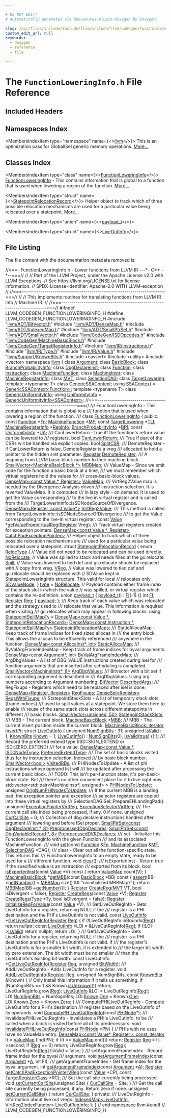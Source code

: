 ```yaml
---

# DO NOT EDIT!
# Automatically generated via docusaurus-plugin-doxygen by Doxygen.

slug: /api/files/include/include/llvm/include/llvm/codegen/functionloweringinfo-h
custom_edit_url: null
keywords:
  - doxygen
  - reference
  - file

---
```





# The `FunctionLoweringInfo.h` File Reference

<DoxygenPage pluginConfig={pluginConfig}>



## Included Headers

<IncludesList>
<IncludesListItem
  filePath="llvm/ADT/BitVector.h"
  permalink="/docs/api/files/include/include/llvm/include/llvm/adt/bitvector-h"
  isLocal="true" />
<IncludesListItem
  filePath="llvm/ADT/DenseMap.h"
  permalink="/docs/api/files/include/include/llvm/include/llvm/adt/densemap-h"
  isLocal="true" />
<IncludesListItem
  filePath="llvm/ADT/IndexedMap.h"
  permalink="/docs/api/files/include/include/llvm/include/llvm/adt/indexedmap-h"
  isLocal="true" />
<IncludesListItem
  filePath="llvm/ADT/SmallPtrSet.h"
  permalink="/docs/api/files/include/include/llvm/include/llvm/adt/smallptrset-h"
  isLocal="true" />
<IncludesListItem
  filePath="llvm/ADT/SmallVector.h"
  permalink="/docs/api/files/include/include/llvm/include/llvm/adt/smallvector-h"
  isLocal="true" />
<IncludesListItem
  filePath="llvm/CodeGen/ISDOpcodes.h"
  permalink="/docs/api/files/include/include/llvm/include/llvm/codegen/isdopcodes-h"
  isLocal="true" />
<IncludesListItem
  filePath="llvm/CodeGen/MachineBasicBlock.h"
  permalink="/docs/api/files/include/include/llvm/include/llvm/codegen/machinebasicblock-h"
  isLocal="true" />
<IncludesListItem
  filePath="llvm/CodeGen/TargetRegisterInfo.h"
  permalink="/docs/api/files/include/include/llvm/include/llvm/codegen/targetregisterinfo-h"
  isLocal="true" />
<IncludesListItem
  filePath="llvm/IR/Instructions.h"
  permalink="/docs/api/files/include/include/llvm/include/llvm/ir/instructions-h"
  isLocal="true" />
<IncludesListItem
  filePath="llvm/IR/Type.h"
  permalink="/docs/api/files/include/include/llvm/include/llvm/ir/type-h"
  isLocal="true" />
<IncludesListItem
  filePath="llvm/IR/Value.h"
  permalink="/docs/api/files/include/include/llvm/include/llvm/ir/value-h"
  isLocal="true" />
<IncludesListItem
  filePath="llvm/Support/KnownBits.h"
  permalink="/docs/api/files/include/include/llvm/include/llvm/support/knownbits-h"
  isLocal="true" />
<IncludesListItem
  filePath="cassert"
  permalink=""
  isLocal="false" />
<IncludesListItem
  filePath="utility"
  permalink=""
  isLocal="false" />
<IncludesListItem
  filePath="vector"
  permalink=""
  isLocal="false" />
</IncludesList>

## Namespaces Index

<MembersIndex>

<MembersIndexItem
  type="namespace"
  name={<><a href="/docs/api/namespaces/llvm">llvm</a></>}>
This is an optimization pass for GlobalISel generic memory operations. <a href="/docs/api/namespaces/llvm/#details">More...</a>
</MembersIndexItem>

</MembersIndex>

## Classes Index

<MembersIndex>

<MembersIndexItem
  type="class"
  name={<><a href="/docs/api/classes/llvm/functionloweringinfo">FunctionLoweringInfo</a></>}>
<a href="/docs/api/classes/llvm/functionloweringinfo">FunctionLoweringInfo</a> - This contains information that is global to a function that is used when lowering a region of the function. <a href="/docs/api/classes/llvm/functionloweringinfo/#details">More...</a>
</MembersIndexItem>

<MembersIndexItem
  type="struct"
  name={<><a href="/docs/api/structs/llvm/functionloweringinfo/statepointrelocationrecord">StatepointRelocationRecord</a></>}>
Helper object to track which of three possible relocation mechanisms are used for a particular value being relocated over a statepoint. <a href="/docs/api/structs/llvm/functionloweringinfo/statepointrelocationrecord/#details">More...</a>
</MembersIndexItem>

<MembersIndexItem
  type="union"
  name={<><a href="/docs/api/unions/llvm/functionloweringinfo/statepointrelocationrecord/payload-t">payload_t</a></>}>
</MembersIndexItem>

<MembersIndexItem
  type="struct"
  name={<><a href="/docs/api/structs/llvm/functionloweringinfo/liveoutinfo">LiveOutInfo</a></>}>
</MembersIndexItem>

</MembersIndex>


## File Listing

The file content with the documentation metadata removed is:

<ProgramListing>

<Link id="l00001" /><CodeLine lineNumber="1"><Highlight kind="comment">//===- FunctionLoweringInfo.h - Lower functions from LLVM IR ---&#42;- C++ -&#42;--===//</Highlight><Highlight kind="normal"></Highlight></CodeLine>
<Link id="l00002" /><CodeLine lineNumber="2"><Highlight kind="normal"></Highlight><Highlight kind="comment">//</Highlight><Highlight kind="normal"></Highlight></CodeLine>
<Link id="l00003" /><CodeLine lineNumber="3"><Highlight kind="normal"></Highlight><Highlight kind="comment">// Part of the LLVM Project, under the Apache License v2.0 with LLVM Exceptions.</Highlight><Highlight kind="normal"></Highlight></CodeLine>
<Link id="l00004" /><CodeLine lineNumber="4"><Highlight kind="normal"></Highlight><Highlight kind="comment">// See https://llvm.org/LICENSE.txt for license information.</Highlight><Highlight kind="normal"></Highlight></CodeLine>
<Link id="l00005" /><CodeLine lineNumber="5"><Highlight kind="normal"></Highlight><Highlight kind="comment">// SPDX-License-Identifier: Apache-2.0 WITH LLVM-exception</Highlight><Highlight kind="normal"></Highlight></CodeLine>
<Link id="l00006" /><CodeLine lineNumber="6"><Highlight kind="normal"></Highlight><Highlight kind="comment">//</Highlight><Highlight kind="normal"></Highlight></CodeLine>
<Link id="l00007" /><CodeLine lineNumber="7"><Highlight kind="normal"></Highlight><Highlight kind="comment">//===----------------------------------------------------------------------===//</Highlight><Highlight kind="normal"></Highlight></CodeLine>
<Link id="l00008" /><CodeLine lineNumber="8"><Highlight kind="normal"></Highlight><Highlight kind="comment">//</Highlight><Highlight kind="normal"></Highlight></CodeLine>
<Link id="l00009" /><CodeLine lineNumber="9"><Highlight kind="normal"></Highlight><Highlight kind="comment">// This implements routines for translating functions from LLVM IR into</Highlight><Highlight kind="normal"></Highlight></CodeLine>
<Link id="l00010" /><CodeLine lineNumber="10"><Highlight kind="normal"></Highlight><Highlight kind="comment">// Machine IR.</Highlight><Highlight kind="normal"></Highlight></CodeLine>
<Link id="l00011" /><CodeLine lineNumber="11"><Highlight kind="normal"></Highlight><Highlight kind="comment">//</Highlight><Highlight kind="normal"></Highlight></CodeLine>
<Link id="l00012" /><CodeLine lineNumber="12"><Highlight kind="normal"></Highlight><Highlight kind="comment">//===----------------------------------------------------------------------===//</Highlight><Highlight kind="normal"></Highlight></CodeLine>
<Link id="l00013" /><CodeLine lineNumber="13"><Highlight kind="normal"></Highlight></CodeLine>
<Link id="l00014" /><CodeLine lineNumber="14"><Highlight kind="normal"></Highlight><Highlight kind="preprocessor">#ifndef LLVM&#95;CODEGEN&#95;FUNCTIONLOWERINGINFO&#95;H</Highlight><Highlight kind="normal"></Highlight></CodeLine>
<Link id="l00015" /><CodeLine lineNumber="15"><Highlight kind="normal"></Highlight><Highlight kind="preprocessor">#define LLVM&#95;CODEGEN&#95;FUNCTIONLOWERINGINFO&#95;H</Highlight><Highlight kind="normal"></Highlight></CodeLine>
<Link id="l00016" /><CodeLine lineNumber="16"><Highlight kind="normal"></Highlight></CodeLine>
<Link id="l00017" /><CodeLine lineNumber="17"><Highlight kind="normal"></Highlight><Highlight kind="preprocessor">#include &quot;<a href="/docs/api/files/include/include/llvm/include/llvm/adt/bitvector-h">llvm/ADT/BitVector.h</a>&quot;</Highlight><Highlight kind="normal"></Highlight></CodeLine>
<Link id="l00018" /><CodeLine lineNumber="18"><Highlight kind="normal"></Highlight><Highlight kind="preprocessor">#include &quot;<a href="/docs/api/files/include/include/llvm/include/llvm/adt/densemap-h">llvm/ADT/DenseMap.h</a>&quot;</Highlight><Highlight kind="normal"></Highlight></CodeLine>
<Link id="l00019" /><CodeLine lineNumber="19"><Highlight kind="normal"></Highlight><Highlight kind="preprocessor">#include &quot;<a href="/docs/api/files/include/include/llvm/include/llvm/adt/indexedmap-h">llvm/ADT/IndexedMap.h</a>&quot;</Highlight><Highlight kind="normal"></Highlight></CodeLine>
<Link id="l00020" /><CodeLine lineNumber="20"><Highlight kind="normal"></Highlight><Highlight kind="preprocessor">#include &quot;<a href="/docs/api/files/include/include/llvm/include/llvm/adt/smallptrset-h">llvm/ADT/SmallPtrSet.h</a>&quot;</Highlight><Highlight kind="normal"></Highlight></CodeLine>
<Link id="l00021" /><CodeLine lineNumber="21"><Highlight kind="normal"></Highlight><Highlight kind="preprocessor">#include &quot;<a href="/docs/api/files/include/include/llvm/include/llvm/adt/smallvector-h">llvm/ADT/SmallVector.h</a>&quot;</Highlight><Highlight kind="normal"></Highlight></CodeLine>
<Link id="l00022" /><CodeLine lineNumber="22"><Highlight kind="normal"></Highlight><Highlight kind="preprocessor">#include &quot;<a href="/docs/api/files/include/include/llvm/include/llvm/codegen/isdopcodes-h">llvm/CodeGen/ISDOpcodes.h</a>&quot;</Highlight><Highlight kind="normal"></Highlight></CodeLine>
<Link id="l00023" /><CodeLine lineNumber="23"><Highlight kind="normal"></Highlight><Highlight kind="preprocessor">#include &quot;<a href="/docs/api/files/include/include/llvm/include/llvm/codegen/machinebasicblock-h">llvm/CodeGen/MachineBasicBlock.h</a>&quot;</Highlight><Highlight kind="normal"></Highlight></CodeLine>
<Link id="l00024" /><CodeLine lineNumber="24"><Highlight kind="normal"></Highlight><Highlight kind="preprocessor">#include &quot;<a href="/docs/api/files/include/include/llvm/include/llvm/codegen/targetregisterinfo-h">llvm/CodeGen/TargetRegisterInfo.h</a>&quot;</Highlight><Highlight kind="normal"></Highlight></CodeLine>
<Link id="l00025" /><CodeLine lineNumber="25"><Highlight kind="normal"></Highlight><Highlight kind="preprocessor">#include &quot;<a href="/docs/api/files/include/include/llvm/include/llvm/ir/instructions-h">llvm/IR/Instructions.h</a>&quot;</Highlight><Highlight kind="normal"></Highlight></CodeLine>
<Link id="l00026" /><CodeLine lineNumber="26"><Highlight kind="normal"></Highlight><Highlight kind="preprocessor">#include &quot;<a href="/docs/api/files/include/include/llvm/include/llvm/ir/type-h">llvm/IR/Type.h</a>&quot;</Highlight><Highlight kind="normal"></Highlight></CodeLine>
<Link id="l00027" /><CodeLine lineNumber="27"><Highlight kind="normal"></Highlight><Highlight kind="preprocessor">#include &quot;<a href="/docs/api/files/include/include/llvm/include/llvm/ir/value-h">llvm/IR/Value.h</a>&quot;</Highlight><Highlight kind="normal"></Highlight></CodeLine>
<Link id="l00028" /><CodeLine lineNumber="28"><Highlight kind="normal"></Highlight><Highlight kind="preprocessor">#include &quot;<a href="/docs/api/files/include/include/llvm/include/llvm/support/knownbits-h">llvm/Support/KnownBits.h</a>&quot;</Highlight><Highlight kind="normal"></Highlight></CodeLine>
<Link id="l00029" /><CodeLine lineNumber="29"><Highlight kind="normal"></Highlight><Highlight kind="preprocessor">#include &lt;cassert&gt;</Highlight><Highlight kind="normal"></Highlight></CodeLine>
<Link id="l00030" /><CodeLine lineNumber="30"><Highlight kind="normal"></Highlight><Highlight kind="preprocessor">#include &lt;utility&gt;</Highlight><Highlight kind="normal"></Highlight></CodeLine>
<Link id="l00031" /><CodeLine lineNumber="31"><Highlight kind="normal"></Highlight><Highlight kind="preprocessor">#include &lt;vector&gt;</Highlight><Highlight kind="normal"></Highlight></CodeLine>
<Link id="l00032" /><CodeLine lineNumber="32"><Highlight kind="normal"></Highlight></CodeLine>
<Link id="l00033" /><CodeLine lineNumber="33"><Highlight kind="normal"></Highlight><Highlight kind="keyword">namespace </Highlight><Highlight kind="normal"><a href="/docs/api/namespaces/llvm">llvm</a> &#123;</Highlight></CodeLine>
<Link id="l00034" /><CodeLine lineNumber="34"><Highlight kind="normal"></Highlight></CodeLine>
<Link id="l00035" /><CodeLine lineNumber="35"><Highlight kind="normal"></Highlight><Highlight kind="keyword">class </Highlight><Highlight kind="normal"><a href="/docs/api/classes/llvm/argument">Argument</a>;</Highlight></CodeLine>
<Link id="l00036" /><CodeLine lineNumber="36"><Highlight kind="normal"></Highlight><Highlight kind="keyword">class </Highlight><Highlight kind="normal"><a href="/docs/api/classes/llvm/basicblock">BasicBlock</a>;</Highlight></CodeLine>
<Link id="l00037" /><CodeLine lineNumber="37"><Highlight kind="normal"></Highlight><Highlight kind="keyword">class </Highlight><Highlight kind="normal"><a href="/docs/api/classes/llvm/branchprobabilityinfo">BranchProbabilityInfo</a>;</Highlight></CodeLine>
<Link id="l00038" /><CodeLine lineNumber="38"><Highlight kind="normal"></Highlight><Highlight kind="keyword">class </Highlight><Highlight kind="normal"><a href="/docs/api/classes/llvm/dbgdeclareinst">DbgDeclareInst</a>;</Highlight></CodeLine>
<Link id="l00039" /><CodeLine lineNumber="39"><Highlight kind="normal"></Highlight><Highlight kind="keyword">class </Highlight><Highlight kind="normal"><a href="/docs/api/classes/llvm/function">Function</a>;</Highlight></CodeLine>
<Link id="l00040" /><CodeLine lineNumber="40"><Highlight kind="normal"></Highlight><Highlight kind="keyword">class </Highlight><Highlight kind="normal"><a href="/docs/api/classes/llvm/instruction">Instruction</a>;</Highlight></CodeLine>
<Link id="l00041" /><CodeLine lineNumber="41"><Highlight kind="normal"></Highlight><Highlight kind="keyword">class </Highlight><Highlight kind="normal"><a href="/docs/api/classes/llvm/machinefunction">MachineFunction</a>;</Highlight></CodeLine>
<Link id="l00042" /><CodeLine lineNumber="42"><Highlight kind="normal"></Highlight><Highlight kind="keyword">class </Highlight><Highlight kind="normal"><a href="/docs/api/classes/llvm/machineinstr">MachineInstr</a>;</Highlight></CodeLine>
<Link id="l00043" /><CodeLine lineNumber="43"><Highlight kind="normal"></Highlight><Highlight kind="keyword">class </Highlight><Highlight kind="normal"><a href="/docs/api/classes/llvm/machineregisterinfo">MachineRegisterInfo</a>;</Highlight></CodeLine>
<Link id="l00044" /><CodeLine lineNumber="44"><Highlight kind="normal"></Highlight><Highlight kind="keyword">class </Highlight><Highlight kind="normal"><a href="/docs/api/classes/llvm/mvt">MVT</a>;</Highlight></CodeLine>
<Link id="l00045" /><CodeLine lineNumber="45"><Highlight kind="normal"></Highlight><Highlight kind="keyword">class </Highlight><Highlight kind="normal"><a href="/docs/api/classes/llvm/selectiondag">SelectionDAG</a>;</Highlight></CodeLine>
<Link id="l00046" /><CodeLine lineNumber="46"><Highlight kind="normal"></Highlight><Highlight kind="keyword">class </Highlight><Highlight kind="normal"><a href="/docs/api/classes/llvm/targetlowering">TargetLowering</a>;</Highlight></CodeLine>
<Link id="l00047" /><CodeLine lineNumber="47"><Highlight kind="normal"></Highlight></CodeLine>
<Link id="l00048" /><CodeLine lineNumber="48"><Highlight kind="normal"></Highlight><Highlight kind="keyword">template</Highlight><Highlight kind="normal"> &lt;</Highlight><Highlight kind="keyword">typename</Highlight><Highlight kind="normal"> T&gt; </Highlight><Highlight kind="keyword">class </Highlight><Highlight kind="normal"><a href="/docs/api/classes/llvm/genericssacontext">GenericSSAContext</a>;</Highlight></CodeLine>
<Link id="l00049" /><CodeLine lineNumber="49" lineLink="/docs/api/namespaces/llvm/#a18ba42e2b2b1ad11b1ffa7c21fb0756d"><Highlight kind="normal"></Highlight><Highlight kind="keyword">using </Highlight><Highlight kind="normal"><a href="/docs/api/namespaces/llvm/#a18ba42e2b2b1ad11b1ffa7c21fb0756d">SSAContext</a> = <a href="/docs/api/classes/llvm/genericssacontext">GenericSSAContext&lt;Function&gt;</a>;</Highlight></CodeLine>
<Link id="l00050" /><CodeLine lineNumber="50"><Highlight kind="normal"></Highlight><Highlight kind="keyword">template</Highlight><Highlight kind="normal"> &lt;</Highlight><Highlight kind="keyword">typename</Highlight><Highlight kind="normal"> T&gt; </Highlight><Highlight kind="keyword">class </Highlight><Highlight kind="normal"><a href="/docs/api/classes/llvm/genericuniformityinfo">GenericUniformityInfo</a>;</Highlight></CodeLine>
<Link id="l00051" /><CodeLine lineNumber="51"><Highlight kind="normal"></Highlight><Highlight kind="keyword">using </Highlight><Highlight kind="normal"><a href="/docs/api/namespaces/llvm/#a00a2f5a62b5d5d5b6b0e143c4d30041f">UniformityInfo</a> = <a href="/docs/api/classes/llvm/genericuniformityinfo">GenericUniformityInfo&lt;SSAContext&gt;</a>;</Highlight></CodeLine>
<Link id="l00052" /><CodeLine lineNumber="52"><Highlight kind="normal"></Highlight></CodeLine>
<Link id="l00053" /><CodeLine lineNumber="53"><Highlight kind="normal"></Highlight><Highlight kind="comment">//===--------------------------------------------------------------------===//</Highlight><Highlight kind="comment"></Highlight></CodeLine>
<Link id="l00054" /><CodeLine lineNumber="54"><Highlight kind="comment">/// FunctionLoweringInfo - This contains information that is global to a</Highlight></CodeLine>
<Link id="l00055" /><CodeLine lineNumber="55"><Highlight kind="comment">/// function that is used when lowering a region of the function.</Highlight></CodeLine>
<Link id="l00056" /><CodeLine lineNumber="56"><Highlight kind="comment">///</Highlight><Highlight kind="normal"></Highlight></CodeLine>
<Link id="l00057" /><CodeLine lineNumber="57" lineLink="/docs/api/classes/llvm/functionloweringinfo"><Highlight kind="normal"></Highlight><Highlight kind="keyword">class </Highlight><Highlight kind="normal"><a href="/docs/api/classes/llvm/functionloweringinfo">FunctionLoweringInfo</a> &#123;</Highlight></CodeLine>
<Link id="l00058" /><CodeLine lineNumber="58"><Highlight kind="normal"></Highlight><Highlight kind="keyword">public</Highlight><Highlight kind="normal">:</Highlight></CodeLine>
<Link id="l00059" /><CodeLine lineNumber="59" lineLink="/docs/api/classes/llvm/functionloweringinfo/#aa6af88ef964b6f03824a35fa0081efa9"><Highlight kind="normal">  </Highlight><Highlight kind="keyword">const</Highlight><Highlight kind="normal"> <a href="/docs/api/classes/llvm/function">Function</a> &#42;<a href="/docs/api/classes/llvm/functionloweringinfo/#aa6af88ef964b6f03824a35fa0081efa9">Fn</a>;</Highlight></CodeLine>
<Link id="l00060" /><CodeLine lineNumber="60" lineLink="/docs/api/classes/llvm/functionloweringinfo/#ac9287d39f216ac61b351d95a4f7e3df3"><Highlight kind="normal">  <a href="/docs/api/classes/llvm/machinefunction">MachineFunction</a> &#42;<a href="/docs/api/classes/llvm/functionloweringinfo/#ac9287d39f216ac61b351d95a4f7e3df3">MF</a>;</Highlight></CodeLine>
<Link id="l00061" /><CodeLine lineNumber="61" lineLink="/docs/api/classes/llvm/functionloweringinfo/#ad6fd4272e74d05a2450311a32099b5f5"><Highlight kind="normal">  </Highlight><Highlight kind="keyword">const</Highlight><Highlight kind="normal"> <a href="/docs/api/classes/llvm/targetlowering">TargetLowering</a> &#42;<a href="/docs/api/classes/llvm/functionloweringinfo/#ad6fd4272e74d05a2450311a32099b5f5">TLI</a>;</Highlight></CodeLine>
<Link id="l00062" /><CodeLine lineNumber="62" lineLink="/docs/api/classes/llvm/functionloweringinfo/#adda780c93aae358f7ee00c01081ee840"><Highlight kind="normal">  <a href="/docs/api/classes/llvm/machineregisterinfo">MachineRegisterInfo</a> &#42;<a href="/docs/api/classes/llvm/functionloweringinfo/#adda780c93aae358f7ee00c01081ee840">RegInfo</a>;</Highlight></CodeLine>
<Link id="l00063" /><CodeLine lineNumber="63" lineLink="/docs/api/classes/llvm/functionloweringinfo/#a021952a3b657f6321d050112563886c4"><Highlight kind="normal">  <a href="/docs/api/classes/llvm/branchprobabilityinfo">BranchProbabilityInfo</a> &#42;<a href="/docs/api/classes/llvm/functionloweringinfo/#a021952a3b657f6321d050112563886c4">BPI</a>;</Highlight></CodeLine>
<Link id="l00064" /><CodeLine lineNumber="64" lineLink="/docs/api/classes/llvm/functionloweringinfo/#a44d7756207368edfc6415f7f180836bd"><Highlight kind="normal">  </Highlight><Highlight kind="keyword">const</Highlight><Highlight kind="normal"> <a href="/docs/api/namespaces/llvm/#a00a2f5a62b5d5d5b6b0e143c4d30041f">UniformityInfo</a> &#42;<a href="/docs/api/classes/llvm/functionloweringinfo/#a44d7756207368edfc6415f7f180836bd">UA</a>;</Highlight><Highlight kind="comment"></Highlight></CodeLine>
<Link id="l00065" /><CodeLine lineNumber="65"><Highlight kind="comment">  /// CanLowerReturn - true iff the function&#39;s return value can be lowered to</Highlight></CodeLine>
<Link id="l00066" /><CodeLine lineNumber="66"><Highlight kind="comment">  /// registers.</Highlight><Highlight kind="normal"></Highlight></CodeLine>
<Link id="l00067" /><CodeLine lineNumber="67" lineLink="/docs/api/classes/llvm/functionloweringinfo/#ade69181df61b7b2bc7287062cf0847ce"><Highlight kind="normal">  </Highlight><Highlight kind="keywordtype">bool</Highlight><Highlight kind="normal"> <a href="/docs/api/classes/llvm/functionloweringinfo/#ade69181df61b7b2bc7287062cf0847ce">CanLowerReturn</a>;</Highlight></CodeLine>
<Link id="l00068" /><CodeLine lineNumber="68"><Highlight kind="normal"></Highlight><Highlight kind="comment"></Highlight></CodeLine>
<Link id="l00069" /><CodeLine lineNumber="69"><Highlight kind="comment">  /// True if part of the CSRs will be handled via explicit copies.</Highlight><Highlight kind="normal"></Highlight></CodeLine>
<Link id="l00070" /><CodeLine lineNumber="70" lineLink="/docs/api/classes/llvm/functionloweringinfo/#a758d6756fc413f99be3028b9068c8e06"><Highlight kind="normal">  </Highlight><Highlight kind="keywordtype">bool</Highlight><Highlight kind="normal"> <a href="/docs/api/classes/llvm/functionloweringinfo/#a758d6756fc413f99be3028b9068c8e06">SplitCSR</a>;</Highlight></CodeLine>
<Link id="l00071" /><CodeLine lineNumber="71"><Highlight kind="normal"></Highlight><Highlight kind="comment"></Highlight></CodeLine>
<Link id="l00072" /><CodeLine lineNumber="72"><Highlight kind="comment">  /// DemoteRegister - if CanLowerReturn is false, DemoteRegister is a vreg</Highlight></CodeLine>
<Link id="l00073" /><CodeLine lineNumber="73"><Highlight kind="comment">  /// allocated to hold a pointer to the hidden sret parameter.</Highlight><Highlight kind="normal"></Highlight></CodeLine>
<Link id="l00074" /><CodeLine lineNumber="74" lineLink="/docs/api/classes/llvm/functionloweringinfo/#a1f392642c7a9d07fc516fcfa697d05c7"><Highlight kind="normal">  <a href="/docs/api/classes/llvm/register">Register</a> <a href="/docs/api/classes/llvm/functionloweringinfo/#a1f392642c7a9d07fc516fcfa697d05c7">DemoteRegister</a>;</Highlight></CodeLine>
<Link id="l00075" /><CodeLine lineNumber="75"><Highlight kind="normal"></Highlight><Highlight kind="comment"></Highlight></CodeLine>
<Link id="l00076" /><CodeLine lineNumber="76"><Highlight kind="comment">  /// A mapping from LLVM basic block number to their machine block.</Highlight><Highlight kind="normal"></Highlight></CodeLine>
<Link id="l00077" /><CodeLine lineNumber="77" lineLink="/docs/api/classes/llvm/functionloweringinfo/#acb2d89ef8260d2242a6f565d997c1616"><Highlight kind="normal">  <a href="/docs/api/classes/llvm/smallvector">SmallVector&lt;MachineBasicBlock &#42;&gt;</a> <a href="/docs/api/classes/llvm/functionloweringinfo/#acb2d89ef8260d2242a6f565d997c1616">MBBMap</a>;</Highlight></CodeLine>
<Link id="l00078" /><CodeLine lineNumber="78"><Highlight kind="normal"></Highlight><Highlight kind="comment"></Highlight></CodeLine>
<Link id="l00079" /><CodeLine lineNumber="79"><Highlight kind="comment">  /// ValueMap - Since we emit code for the function a basic block at a time,</Highlight></CodeLine>
<Link id="l00080" /><CodeLine lineNumber="80"><Highlight kind="comment">  /// we must remember which virtual registers hold the values for</Highlight></CodeLine>
<Link id="l00081" /><CodeLine lineNumber="81"><Highlight kind="comment">  /// cross-basic-block values.</Highlight><Highlight kind="normal"></Highlight></CodeLine>
<Link id="l00082" /><CodeLine lineNumber="82" lineLink="/docs/api/classes/llvm/functionloweringinfo/#a7fe2a1d04fbf581308aa60fa34e22069"><Highlight kind="normal">  <a href="/docs/api/classes/llvm/densemap">DenseMap&lt;const Value &#42;, Register&gt;</a> <a href="/docs/api/classes/llvm/functionloweringinfo/#a7fe2a1d04fbf581308aa60fa34e22069">ValueMap</a>;</Highlight></CodeLine>
<Link id="l00083" /><CodeLine lineNumber="83"><Highlight kind="normal"></Highlight><Highlight kind="comment"></Highlight></CodeLine>
<Link id="l00084" /><CodeLine lineNumber="84"><Highlight kind="comment">  /// VirtReg2Value map is needed by the Divergence Analysis driven</Highlight></CodeLine>
<Link id="l00085" /><CodeLine lineNumber="85"><Highlight kind="comment">  /// instruction selection. It is reverted ValueMap. It is computed</Highlight></CodeLine>
<Link id="l00086" /><CodeLine lineNumber="86"><Highlight kind="comment">  /// in lazy style - on demand. It is used to get the Value corresponding</Highlight></CodeLine>
<Link id="l00087" /><CodeLine lineNumber="87"><Highlight kind="comment">  /// to the live in virtual register and is called from the</Highlight></CodeLine>
<Link id="l00088" /><CodeLine lineNumber="88"><Highlight kind="comment">  /// TargetLowerinInfo::isSDNodeSourceOfDivergence.</Highlight><Highlight kind="normal"></Highlight></CodeLine>
<Link id="l00089" /><CodeLine lineNumber="89" lineLink="/docs/api/classes/llvm/functionloweringinfo/#adc73312d3b0c4b5a5b4b1789c72ae94c"><Highlight kind="normal">  <a href="/docs/api/classes/llvm/densemap">DenseMap&lt;Register, const Value&#42;&gt;</a> <a href="/docs/api/classes/llvm/functionloweringinfo/#adc73312d3b0c4b5a5b4b1789c72ae94c">VirtReg2Value</a>;</Highlight></CodeLine>
<Link id="l00090" /><CodeLine lineNumber="90"><Highlight kind="normal"></Highlight><Highlight kind="comment"></Highlight></CodeLine>
<Link id="l00091" /><CodeLine lineNumber="91"><Highlight kind="comment">  /// This method is called from TargetLowerinInfo::isSDNodeSourceOfDivergence</Highlight></CodeLine>
<Link id="l00092" /><CodeLine lineNumber="92"><Highlight kind="comment">  /// to get the Value corresponding to the live-in virtual register.</Highlight><Highlight kind="normal"></Highlight></CodeLine>
<Link id="l00093" /><CodeLine lineNumber="93"><Highlight kind="normal">  </Highlight><Highlight kind="keyword">const</Highlight><Highlight kind="normal"> <a href="/docs/api/classes/llvm/value">Value</a> &#42;<a href="/docs/api/classes/llvm/functionloweringinfo/#ad89b3db56d061cd3cf70ad2a94c66b8a">getValueFromVirtualReg</a>(<a href="/docs/api/classes/llvm/register">Register</a> Vreg);</Highlight></CodeLine>
<Link id="l00094" /><CodeLine lineNumber="94"><Highlight kind="normal"></Highlight><Highlight kind="comment"></Highlight></CodeLine>
<Link id="l00095" /><CodeLine lineNumber="95"><Highlight kind="comment">  /// Track virtual registers created for exception pointers.</Highlight><Highlight kind="normal"></Highlight></CodeLine>
<Link id="l00096" /><CodeLine lineNumber="96" lineLink="/docs/api/classes/llvm/functionloweringinfo/#af772f4041cf809781625c00a0bffe7ed"><Highlight kind="normal">  <a href="/docs/api/classes/llvm/densemap">DenseMap&lt;const Value &#42;, Register&gt;</a> <a href="/docs/api/classes/llvm/functionloweringinfo/#af772f4041cf809781625c00a0bffe7ed">CatchPadExceptionPointers</a>;</Highlight></CodeLine>
<Link id="l00097" /><CodeLine lineNumber="97"><Highlight kind="normal"></Highlight><Highlight kind="comment"></Highlight></CodeLine>
<Link id="l00098" /><CodeLine lineNumber="98"><Highlight kind="comment">  /// Helper object to track which of three possible relocation mechanisms are</Highlight></CodeLine>
<Link id="l00099" /><CodeLine lineNumber="99"><Highlight kind="comment">  /// used for a particular value being relocated over a statepoint.</Highlight><Highlight kind="normal"></Highlight></CodeLine>
<Link id="l00100" /><CodeLine lineNumber="100" lineLink="/docs/api/structs/llvm/functionloweringinfo/statepointrelocationrecord"><Highlight kind="normal">  </Highlight><Highlight kind="keyword">struct </Highlight><Highlight kind="normal"><a href="/docs/api/structs/llvm/functionloweringinfo/statepointrelocationrecord">StatepointRelocationRecord</a> &#123;</Highlight></CodeLine>
<Link id="l00101" /><CodeLine lineNumber="101" lineLink="/docs/api/structs/llvm/functionloweringinfo/statepointrelocationrecord/#ae85ec708fd4e537d4b331ce7f94acb2c"><Highlight kind="normal">    </Highlight><Highlight kind="keyword">enum</Highlight><Highlight kind="normal"> <a href="/docs/api/structs/llvm/functionloweringinfo/statepointrelocationrecord/#ae85ec708fd4e537d4b331ce7f94acb2c">RelocType</a> &#123;</Highlight></CodeLine>
<Link id="l00102" /><CodeLine lineNumber="102"><Highlight kind="normal">      </Highlight><Highlight kind="comment">// Value did not need to be relocated and can be used directly.</Highlight><Highlight kind="normal"></Highlight></CodeLine>
<Link id="l00103" /><CodeLine lineNumber="103" lineLink="/docs/api/structs/llvm/functionloweringinfo/statepointrelocationrecord/#ae85ec708fd4e537d4b331ce7f94acb2cae1c6c7a77fab355eb08576b3bd29b924"><Highlight kind="normal">      <a href="/docs/api/structs/llvm/functionloweringinfo/statepointrelocationrecord/#ae85ec708fd4e537d4b331ce7f94acb2cae1c6c7a77fab355eb08576b3bd29b924">NoRelocate</a>,</Highlight></CodeLine>
<Link id="l00104" /><CodeLine lineNumber="104"><Highlight kind="normal">      </Highlight><Highlight kind="comment">// Value was spilled to stack and needs filled at the gc.relocate.</Highlight><Highlight kind="normal"></Highlight></CodeLine>
<Link id="l00105" /><CodeLine lineNumber="105" lineLink="/docs/api/structs/llvm/functionloweringinfo/statepointrelocationrecord/#ae85ec708fd4e537d4b331ce7f94acb2ca4e2303faf0f163fb7a4af33f778884e8"><Highlight kind="normal">      <a href="/docs/api/structs/llvm/functionloweringinfo/statepointrelocationrecord/#ae85ec708fd4e537d4b331ce7f94acb2ca4e2303faf0f163fb7a4af33f778884e8">Spill</a>,</Highlight></CodeLine>
<Link id="l00106" /><CodeLine lineNumber="106"><Highlight kind="normal">      </Highlight><Highlight kind="comment">// Value was lowered to tied def and gc.relocate should be replaced with</Highlight><Highlight kind="normal"></Highlight></CodeLine>
<Link id="l00107" /><CodeLine lineNumber="107"><Highlight kind="normal">      </Highlight><Highlight kind="comment">// copy from vreg.</Highlight><Highlight kind="normal"></Highlight></CodeLine>
<Link id="l00108" /><CodeLine lineNumber="108" lineLink="/docs/api/structs/llvm/functionloweringinfo/statepointrelocationrecord/#ae85ec708fd4e537d4b331ce7f94acb2cad7321692f596ba5573d414ce3452c26f"><Highlight kind="normal">      <a href="/docs/api/structs/llvm/functionloweringinfo/statepointrelocationrecord/#ae85ec708fd4e537d4b331ce7f94acb2cad7321692f596ba5573d414ce3452c26f">VReg</a>,</Highlight></CodeLine>
<Link id="l00109" /><CodeLine lineNumber="109"><Highlight kind="normal">      </Highlight><Highlight kind="comment">// Value was lowered to tied def and gc.relocate should be replaced with</Highlight><Highlight kind="normal"></Highlight></CodeLine>
<Link id="l00110" /><CodeLine lineNumber="110"><Highlight kind="normal">      </Highlight><Highlight kind="comment">// SDValue kept in StatepointLoweringInfo structure. This valid for local</Highlight><Highlight kind="normal"></Highlight></CodeLine>
<Link id="l00111" /><CodeLine lineNumber="111"><Highlight kind="normal">      </Highlight><Highlight kind="comment">// relocates only.</Highlight><Highlight kind="normal"></Highlight></CodeLine>
<Link id="l00112" /><CodeLine lineNumber="112" lineLink="/docs/api/structs/llvm/functionloweringinfo/statepointrelocationrecord/#ae85ec708fd4e537d4b331ce7f94acb2cafcf3e806047173bc7c8581b355375870"><Highlight kind="normal">      <a href="/docs/api/structs/llvm/functionloweringinfo/statepointrelocationrecord/#ae85ec708fd4e537d4b331ce7f94acb2cafcf3e806047173bc7c8581b355375870">SDValueNode</a>,</Highlight></CodeLine>
<Link id="l00113" /><CodeLine lineNumber="113" lineLink="/docs/api/structs/llvm/functionloweringinfo/statepointrelocationrecord/#a71262a52679c1bff78fbec385a79a000"><Highlight kind="normal">    &#125; <a href="/docs/api/structs/llvm/functionloweringinfo/statepointrelocationrecord/#a71262a52679c1bff78fbec385a79a000">type</a> = <a href="/docs/api/structs/llvm/functionloweringinfo/statepointrelocationrecord/#ae85ec708fd4e537d4b331ce7f94acb2cae1c6c7a77fab355eb08576b3bd29b924">NoRelocate</a>;</Highlight></CodeLine>
<Link id="l00114" /><CodeLine lineNumber="114"><Highlight kind="normal">    </Highlight><Highlight kind="comment">// Payload contains either frame index of the stack slot in which the value</Highlight><Highlight kind="normal"></Highlight></CodeLine>
<Link id="l00115" /><CodeLine lineNumber="115"><Highlight kind="normal">    </Highlight><Highlight kind="comment">// was spilled, or virtual register which contains the re-definition.</Highlight><Highlight kind="normal"></Highlight></CodeLine>
<Link id="l00116" /><CodeLine lineNumber="116" lineLink="/docs/api/unions/llvm/functionloweringinfo/statepointrelocationrecord/payload-t"><Highlight kind="normal">    </Highlight><Highlight kind="keyword">union </Highlight><Highlight kind="normal"><a href="/docs/api/unions/llvm/functionloweringinfo/statepointrelocationrecord/payload-t/#a7b8bce681c6b568b9548eb40e5af6609">payload&#95;t</a> &#123;</Highlight></CodeLine>
<Link id="l00117" /><CodeLine lineNumber="117" lineLink="/docs/api/unions/llvm/functionloweringinfo/statepointrelocationrecord/payload-t/#a7b8bce681c6b568b9548eb40e5af6609"><Highlight kind="normal">      <a href="/docs/api/unions/llvm/functionloweringinfo/statepointrelocationrecord/payload-t/#a7b8bce681c6b568b9548eb40e5af6609">payload&#95;t</a>() : <a href="/docs/api/unions/llvm/functionloweringinfo/statepointrelocationrecord/payload-t/#ad33089865c2bb187d94754afb33c704e">FI</a>(-1) &#123;&#125;</Highlight></CodeLine>
<Link id="l00118" /><CodeLine lineNumber="118" lineLink="/docs/api/unions/llvm/functionloweringinfo/statepointrelocationrecord/payload-t/#ad33089865c2bb187d94754afb33c704e"><Highlight kind="normal">      </Highlight><Highlight kind="keywordtype">int</Highlight><Highlight kind="normal"> <a href="/docs/api/unions/llvm/functionloweringinfo/statepointrelocationrecord/payload-t/#ad33089865c2bb187d94754afb33c704e">FI</a>;</Highlight></CodeLine>
<Link id="l00119" /><CodeLine lineNumber="119" lineLink="/docs/api/unions/llvm/functionloweringinfo/statepointrelocationrecord/payload-t/#a3d33cc05e9188ed1f6843e7fb86bcf0b"><Highlight kind="normal">      <a href="/docs/api/classes/llvm/register">Register</a> <a href="/docs/api/unions/llvm/functionloweringinfo/statepointrelocationrecord/payload-t/#a3d33cc05e9188ed1f6843e7fb86bcf0b">Reg</a>;</Highlight></CodeLine>
<Link id="l00120" /><CodeLine lineNumber="120" lineLink="/docs/api/structs/llvm/functionloweringinfo/statepointrelocationrecord/#a3b35426a048cac6e35a0d4eeb04ba7b5"><Highlight kind="normal">    &#125; <a href="/docs/api/structs/llvm/functionloweringinfo/statepointrelocationrecord/#a3b35426a048cac6e35a0d4eeb04ba7b5">payload</a>;</Highlight></CodeLine>
<Link id="l00121" /><CodeLine lineNumber="121"><Highlight kind="normal">  &#125;;</Highlight></CodeLine>
<Link id="l00122" /><CodeLine lineNumber="122"><Highlight kind="normal"></Highlight><Highlight kind="comment"></Highlight></CodeLine>
<Link id="l00123" /><CodeLine lineNumber="123"><Highlight kind="comment">  /// Keep track of each value which was relocated and the strategy used to</Highlight></CodeLine>
<Link id="l00124" /><CodeLine lineNumber="124"><Highlight kind="comment">  /// relocate that value.  This information is required when visiting</Highlight></CodeLine>
<Link id="l00125" /><CodeLine lineNumber="125"><Highlight kind="comment">  /// gc.relocates which may appear in following blocks.</Highlight><Highlight kind="normal"></Highlight></CodeLine>
<Link id="l00126" /><CodeLine lineNumber="126" lineLink="/docs/api/classes/llvm/functionloweringinfo/#a048f1293156d31b62bd6622398a165a9"><Highlight kind="normal">  </Highlight><Highlight kind="keyword">using </Highlight><Highlight kind="normal"><a href="/docs/api/classes/llvm/functionloweringinfo/#a048f1293156d31b62bd6622398a165a9">StatepointSpillMapTy</a> =</Highlight></CodeLine>
<Link id="l00127" /><CodeLine lineNumber="127"><Highlight kind="normal">    <a href="/docs/api/classes/llvm/densemap">DenseMap&lt;const Value &#42;, StatepointRelocationRecord&gt;</a>;</Highlight></CodeLine>
<Link id="l00128" /><CodeLine lineNumber="128" lineLink="/docs/api/classes/llvm/functionloweringinfo/#a460bac4fe51e0dcd08f1fb328005926d"><Highlight kind="normal">  <a href="/docs/api/classes/llvm/densemap">DenseMap&lt;const Instruction &#42;, StatepointSpillMapTy&gt;</a> <a href="/docs/api/classes/llvm/functionloweringinfo/#a460bac4fe51e0dcd08f1fb328005926d">StatepointRelocationMaps</a>;</Highlight></CodeLine>
<Link id="l00129" /><CodeLine lineNumber="129"><Highlight kind="normal"></Highlight><Highlight kind="comment"></Highlight></CodeLine>
<Link id="l00130" /><CodeLine lineNumber="130"><Highlight kind="comment">  /// StaticAllocaMap - Keep track of frame indices for fixed sized allocas in</Highlight></CodeLine>
<Link id="l00131" /><CodeLine lineNumber="131"><Highlight kind="comment">  /// the entry block.  This allows the allocas to be efficiently referenced</Highlight></CodeLine>
<Link id="l00132" /><CodeLine lineNumber="132"><Highlight kind="comment">  /// anywhere in the function.</Highlight><Highlight kind="normal"></Highlight></CodeLine>
<Link id="l00133" /><CodeLine lineNumber="133" lineLink="/docs/api/classes/llvm/functionloweringinfo/#a3ec121cc6c5c5141f5ac46f101727e8a"><Highlight kind="normal">  <a href="/docs/api/classes/llvm/densemap">DenseMap&lt;const AllocaInst&#42;, int&gt;</a> <a href="/docs/api/classes/llvm/functionloweringinfo/#a3ec121cc6c5c5141f5ac46f101727e8a">StaticAllocaMap</a>;</Highlight></CodeLine>
<Link id="l00134" /><CodeLine lineNumber="134"><Highlight kind="normal"></Highlight><Highlight kind="comment"></Highlight></CodeLine>
<Link id="l00135" /><CodeLine lineNumber="135"><Highlight kind="comment">  /// ByValArgFrameIndexMap - Keep track of frame indices for byval arguments.</Highlight><Highlight kind="normal"></Highlight></CodeLine>
<Link id="l00136" /><CodeLine lineNumber="136" lineLink="/docs/api/classes/llvm/functionloweringinfo/#a9ec33929a5691960c10bca5c8ec49fe6"><Highlight kind="normal">  <a href="/docs/api/classes/llvm/densemap">DenseMap&lt;const Argument&#42;, int&gt;</a> <a href="/docs/api/classes/llvm/functionloweringinfo/#a9ec33929a5691960c10bca5c8ec49fe6">ByValArgFrameIndexMap</a>;</Highlight></CodeLine>
<Link id="l00137" /><CodeLine lineNumber="137"><Highlight kind="normal"></Highlight><Highlight kind="comment"></Highlight></CodeLine>
<Link id="l00138" /><CodeLine lineNumber="138"><Highlight kind="comment">  /// ArgDbgValues - A list of DBG&#95;VALUE instructions created during isel for</Highlight></CodeLine>
<Link id="l00139" /><CodeLine lineNumber="139"><Highlight kind="comment">  /// function arguments that are inserted after scheduling is completed.</Highlight><Highlight kind="normal"></Highlight></CodeLine>
<Link id="l00140" /><CodeLine lineNumber="140" lineLink="/docs/api/classes/llvm/functionloweringinfo/#aa7855aa1fdda952bb8b25a41df0cf976"><Highlight kind="normal">  <a href="/docs/api/classes/llvm/smallvector">SmallVector&lt;MachineInstr&#42;, 8&gt;</a> <a href="/docs/api/classes/llvm/functionloweringinfo/#aa7855aa1fdda952bb8b25a41df0cf976">ArgDbgValues</a>;</Highlight></CodeLine>
<Link id="l00141" /><CodeLine lineNumber="141"><Highlight kind="normal"></Highlight><Highlight kind="comment"></Highlight></CodeLine>
<Link id="l00142" /><CodeLine lineNumber="142"><Highlight kind="comment">  /// Bitvector with a bit set if corresponding argument is described in</Highlight></CodeLine>
<Link id="l00143" /><CodeLine lineNumber="143"><Highlight kind="comment">  /// ArgDbgValues. Using arg numbers according to Argument numbering.</Highlight><Highlight kind="normal"></Highlight></CodeLine>
<Link id="l00144" /><CodeLine lineNumber="144" lineLink="/docs/api/classes/llvm/functionloweringinfo/#a3a67e668695f8af2d2fcf14ce4a9f9ad"><Highlight kind="normal">  <a href="/docs/api/classes/llvm/bitvector">BitVector</a> <a href="/docs/api/classes/llvm/functionloweringinfo/#a3a67e668695f8af2d2fcf14ce4a9f9ad">DescribedArgs</a>;</Highlight></CodeLine>
<Link id="l00145" /><CodeLine lineNumber="145"><Highlight kind="normal"></Highlight><Highlight kind="comment"></Highlight></CodeLine>
<Link id="l00146" /><CodeLine lineNumber="146"><Highlight kind="comment">  /// RegFixups - Registers which need to be replaced after isel is done.</Highlight><Highlight kind="normal"></Highlight></CodeLine>
<Link id="l00147" /><CodeLine lineNumber="147" lineLink="/docs/api/classes/llvm/functionloweringinfo/#aa749dd21cbc2b9c9dc1482bc714aac6e"><Highlight kind="normal">  <a href="/docs/api/classes/llvm/densemap">DenseMap&lt;Register, Register&gt;</a> <a href="/docs/api/classes/llvm/functionloweringinfo/#aa749dd21cbc2b9c9dc1482bc714aac6e">RegFixups</a>;</Highlight></CodeLine>
<Link id="l00148" /><CodeLine lineNumber="148"><Highlight kind="normal"></Highlight></CodeLine>
<Link id="l00149" /><CodeLine lineNumber="149" lineLink="/docs/api/classes/llvm/functionloweringinfo/#a1d6410ef3df4aff6a61a5dbbf252f3a0"><Highlight kind="normal">  <a href="/docs/api/classes/llvm/denseset">DenseSet&lt;Register&gt;</a> <a href="/docs/api/classes/llvm/functionloweringinfo/#a1d6410ef3df4aff6a61a5dbbf252f3a0">RegsWithFixups</a>;</Highlight></CodeLine>
<Link id="l00150" /><CodeLine lineNumber="150"><Highlight kind="normal"></Highlight><Highlight kind="comment"></Highlight></CodeLine>
<Link id="l00151" /><CodeLine lineNumber="151"><Highlight kind="comment">  /// StatepointStackSlots - A list of temporary stack slots (frame indices)</Highlight></CodeLine>
<Link id="l00152" /><CodeLine lineNumber="152"><Highlight kind="comment">  /// used to spill values at a statepoint.  We store them here to enable</Highlight></CodeLine>
<Link id="l00153" /><CodeLine lineNumber="153"><Highlight kind="comment">  /// reuse of the same stack slots across different statepoints in different</Highlight></CodeLine>
<Link id="l00154" /><CodeLine lineNumber="154"><Highlight kind="comment">  /// basic blocks.</Highlight><Highlight kind="normal"></Highlight></CodeLine>
<Link id="l00155" /><CodeLine lineNumber="155" lineLink="/docs/api/classes/llvm/functionloweringinfo/#a9691f14813e0540e6a1c90cfdad39df3"><Highlight kind="normal">  <a href="/docs/api/classes/llvm/smallvector">SmallVector&lt;unsigned, 50&gt;</a> <a href="/docs/api/classes/llvm/functionloweringinfo/#a9691f14813e0540e6a1c90cfdad39df3">StatepointStackSlots</a>;</Highlight></CodeLine>
<Link id="l00156" /><CodeLine lineNumber="156"><Highlight kind="normal"></Highlight><Highlight kind="comment"></Highlight></CodeLine>
<Link id="l00157" /><CodeLine lineNumber="157"><Highlight kind="comment">  /// MBB - The current block.</Highlight><Highlight kind="normal"></Highlight></CodeLine>
<Link id="l00158" /><CodeLine lineNumber="158" lineLink="/docs/api/classes/llvm/functionloweringinfo/#a9893077f1825192ca0f3d173afefb573"><Highlight kind="normal">  <a href="/docs/api/classes/llvm/machinebasicblock">MachineBasicBlock</a> &#42;<a href="/docs/api/classes/llvm/functionloweringinfo/#a9893077f1825192ca0f3d173afefb573">MBB</a>;</Highlight></CodeLine>
<Link id="l00159" /><CodeLine lineNumber="159"><Highlight kind="normal"></Highlight><Highlight kind="comment"></Highlight></CodeLine>
<Link id="l00160" /><CodeLine lineNumber="160"><Highlight kind="comment">  /// MBB - The current insert position inside the current block.</Highlight><Highlight kind="normal"></Highlight></CodeLine>
<Link id="l00161" /><CodeLine lineNumber="161" lineLink="/docs/api/classes/llvm/functionloweringinfo/#a90b6dd55afe6936ce5854c71baadbf92"><Highlight kind="normal">  <a href="/docs/api/classes/llvm/machinebasicblock/#ae34c996b58df9b9ce6695a0c8b70c533">MachineBasicBlock::iterator</a> <a href="/docs/api/classes/llvm/functionloweringinfo/#a90b6dd55afe6936ce5854c71baadbf92">InsertPt</a>;</Highlight></CodeLine>
<Link id="l00162" /><CodeLine lineNumber="162"><Highlight kind="normal"></Highlight></CodeLine>
<Link id="l00163" /><CodeLine lineNumber="163" lineLink="/docs/api/structs/llvm/functionloweringinfo/liveoutinfo"><Highlight kind="normal">  </Highlight><Highlight kind="keyword">struct </Highlight><Highlight kind="normal"><a href="/docs/api/structs/llvm/functionloweringinfo/liveoutinfo/#aeab085bec726d772b2654028eb61fa05">LiveOutInfo</a> &#123;</Highlight></CodeLine>
<Link id="l00164" /><CodeLine lineNumber="164" lineLink="/docs/api/structs/llvm/functionloweringinfo/liveoutinfo/#a651904591143e71c02a94dca2659fc8e"><Highlight kind="normal">    </Highlight><Highlight kind="keywordtype">unsigned</Highlight><Highlight kind="normal"> <a href="/docs/api/structs/llvm/functionloweringinfo/liveoutinfo/#a651904591143e71c02a94dca2659fc8e">NumSignBits</a> : 31;</Highlight></CodeLine>
<Link id="l00165" /><CodeLine lineNumber="165" lineLink="/docs/api/structs/llvm/functionloweringinfo/liveoutinfo/#a45db7e23083b4babe630353f2e2a2510"><Highlight kind="normal">    </Highlight><Highlight kind="keywordtype">unsigned</Highlight><Highlight kind="normal"> <a href="/docs/api/structs/llvm/functionloweringinfo/liveoutinfo/#a45db7e23083b4babe630353f2e2a2510">IsValid</a> : 1;</Highlight></CodeLine>
<Link id="l00166" /><CodeLine lineNumber="166" lineLink="/docs/api/structs/llvm/functionloweringinfo/liveoutinfo/#ac49dfd777da8c8caee8f3d6370ef14ea"><Highlight kind="normal">    <a href="/docs/api/structs/llvm/knownbits">KnownBits</a> <a href="/docs/api/structs/llvm/functionloweringinfo/liveoutinfo/#ac49dfd777da8c8caee8f3d6370ef14ea">Known</a> = 1;</Highlight></CodeLine>
<Link id="l00167" /><CodeLine lineNumber="167"><Highlight kind="normal"></Highlight></CodeLine>
<Link id="l00168" /><CodeLine lineNumber="168" lineLink="/docs/api/structs/llvm/functionloweringinfo/liveoutinfo/#aeab085bec726d772b2654028eb61fa05"><Highlight kind="normal">    <a href="/docs/api/structs/llvm/functionloweringinfo/liveoutinfo/#aeab085bec726d772b2654028eb61fa05">LiveOutInfo</a>() : <a href="/docs/api/structs/llvm/functionloweringinfo/liveoutinfo/#a651904591143e71c02a94dca2659fc8e">NumSignBits</a>(0), <a href="/docs/api/structs/llvm/functionloweringinfo/liveoutinfo/#a45db7e23083b4babe630353f2e2a2510">IsValid</a>(<a href="/docs/api/files/lib/lib/analysis/basicaliasanalysis-cpp/#af6d5cafbdfc5313e65d990120021a3ec">true</a>) &#123;&#125;</Highlight></CodeLine>
<Link id="l00169" /><CodeLine lineNumber="169"><Highlight kind="normal">  &#125;;</Highlight></CodeLine>
<Link id="l00170" /><CodeLine lineNumber="170"><Highlight kind="normal"></Highlight><Highlight kind="comment"></Highlight></CodeLine>
<Link id="l00171" /><CodeLine lineNumber="171"><Highlight kind="comment">  /// Record the preferred extend type (ISD::SIGN&#95;EXTEND or ISD::ZERO&#95;EXTEND)</Highlight></CodeLine>
<Link id="l00172" /><CodeLine lineNumber="172"><Highlight kind="comment">  /// for a value.</Highlight><Highlight kind="normal"></Highlight></CodeLine>
<Link id="l00173" /><CodeLine lineNumber="173" lineLink="/docs/api/classes/llvm/functionloweringinfo/#aed51a923085b2a92ae822375e5ca6913"><Highlight kind="normal">  <a href="/docs/api/classes/llvm/densemap">DenseMap&lt;const Value &#42;, ISD::NodeType&gt;</a> <a href="/docs/api/classes/llvm/functionloweringinfo/#aed51a923085b2a92ae822375e5ca6913">PreferredExtendType</a>;</Highlight></CodeLine>
<Link id="l00174" /><CodeLine lineNumber="174"><Highlight kind="normal"></Highlight><Highlight kind="comment"></Highlight></CodeLine>
<Link id="l00175" /><CodeLine lineNumber="175"><Highlight kind="comment">  /// The set of basic blocks visited thus far by instruction selection. Indexed</Highlight></CodeLine>
<Link id="l00176" /><CodeLine lineNumber="176"><Highlight kind="comment">  /// by basic block number.</Highlight><Highlight kind="normal"></Highlight></CodeLine>
<Link id="l00177" /><CodeLine lineNumber="177" lineLink="/docs/api/classes/llvm/functionloweringinfo/#a2d79b9982e5b7c8f3e2a181727a35778"><Highlight kind="normal">  <a href="/docs/api/classes/llvm/smallvector">SmallVector&lt;bool&gt;</a> <a href="/docs/api/classes/llvm/functionloweringinfo/#a2d79b9982e5b7c8f3e2a181727a35778">VisitedBBs</a>;</Highlight></CodeLine>
<Link id="l00178" /><CodeLine lineNumber="178"><Highlight kind="normal"></Highlight><Highlight kind="comment"></Highlight></CodeLine>
<Link id="l00179" /><CodeLine lineNumber="179"><Highlight kind="comment">  /// PHINodesToUpdate - A list of phi instructions whose operand list will</Highlight></CodeLine>
<Link id="l00180" /><CodeLine lineNumber="180"><Highlight kind="comment">  /// be updated after processing the current basic block.</Highlight></CodeLine>
<Link id="l00181" /><CodeLine lineNumber="181"><Highlight kind="comment">  /// TODO: This isn&#39;t per-function state, it&#39;s per-basic-block state. But</Highlight></CodeLine>
<Link id="l00182" /><CodeLine lineNumber="182"><Highlight kind="comment">  /// there&#39;s no other convenient place for it to live right now.</Highlight><Highlight kind="normal"></Highlight></CodeLine>
<Link id="l00183" /><CodeLine lineNumber="183" lineLink="/docs/api/classes/llvm/functionloweringinfo/#a99d5184cf5e487012782adccecbc2dd6"><Highlight kind="normal">  std::vector&lt;std::pair&lt;MachineInstr&#42;, unsigned&gt; &gt; <a href="/docs/api/classes/llvm/functionloweringinfo/#a99d5184cf5e487012782adccecbc2dd6">PHINodesToUpdate</a>;</Highlight></CodeLine>
<Link id="l00184" /><CodeLine lineNumber="184" lineLink="/docs/api/classes/llvm/functionloweringinfo/#a2b0200bc03523f2fed22a34edeb8d5d4"><Highlight kind="normal">  </Highlight><Highlight kind="keywordtype">unsigned</Highlight><Highlight kind="normal"> <a href="/docs/api/classes/llvm/functionloweringinfo/#a2b0200bc03523f2fed22a34edeb8d5d4">OrigNumPHINodesToUpdate</a>;</Highlight></CodeLine>
<Link id="l00185" /><CodeLine lineNumber="185"><Highlight kind="normal"></Highlight><Highlight kind="comment"></Highlight></CodeLine>
<Link id="l00186" /><CodeLine lineNumber="186"><Highlight kind="comment">  /// If the current MBB is a landing pad, the exception pointer and exception</Highlight></CodeLine>
<Link id="l00187" /><CodeLine lineNumber="187"><Highlight kind="comment">  /// selector registers are copied into these virtual registers by</Highlight></CodeLine>
<Link id="l00188" /><CodeLine lineNumber="188"><Highlight kind="comment">  /// SelectionDAGISel::PrepareEHLandingPad().</Highlight><Highlight kind="normal"></Highlight></CodeLine>
<Link id="l00189" /><CodeLine lineNumber="189" lineLink="/docs/api/classes/llvm/functionloweringinfo/#a716439884c5e6ea61ce2343378dae844"><Highlight kind="normal">  </Highlight><Highlight kind="keywordtype">unsigned</Highlight><Highlight kind="normal"> <a href="/docs/api/classes/llvm/functionloweringinfo/#a716439884c5e6ea61ce2343378dae844">ExceptionPointerVirtReg</a>, <a href="/docs/api/classes/llvm/functionloweringinfo/#aa783b39d93936bd28d34abee51edb2c3">ExceptionSelectorVirtReg</a>;</Highlight></CodeLine>
<Link id="l00190" /><CodeLine lineNumber="190"><Highlight kind="normal"></Highlight><Highlight kind="comment"></Highlight></CodeLine>
<Link id="l00191" /><CodeLine lineNumber="191"><Highlight kind="comment">  /// The current call site index being processed, if any. 0 if none.</Highlight><Highlight kind="normal"></Highlight></CodeLine>
<Link id="l00192" /><CodeLine lineNumber="192" lineLink="/docs/api/classes/llvm/functionloweringinfo/#a499554ae812b80edc43cbcccd9e7f1ca"><Highlight kind="normal">  </Highlight><Highlight kind="keywordtype">unsigned</Highlight><Highlight kind="normal"> <a href="/docs/api/classes/llvm/functionloweringinfo/#a499554ae812b80edc43cbcccd9e7f1ca">CurCallSite</a> = 0;</Highlight></CodeLine>
<Link id="l00193" /><CodeLine lineNumber="193"><Highlight kind="normal"></Highlight><Highlight kind="comment"></Highlight></CodeLine>
<Link id="l00194" /><CodeLine lineNumber="194"><Highlight kind="comment">  /// Collection of dbg.declare instructions handled after argument</Highlight></CodeLine>
<Link id="l00195" /><CodeLine lineNumber="195"><Highlight kind="comment">  /// lowering and before ISel proper.</Highlight><Highlight kind="normal"></Highlight></CodeLine>
<Link id="l00196" /><CodeLine lineNumber="196" lineLink="/docs/api/classes/llvm/functionloweringinfo/#a7fa8e84e7d5f268d5bbc8bd93d497867"><Highlight kind="normal">  <a href="/docs/api/classes/llvm/smallptrset">SmallPtrSet&lt;const DbgDeclareInst &#42;, 8&gt;</a> <a href="/docs/api/classes/llvm/functionloweringinfo/#a7fa8e84e7d5f268d5bbc8bd93d497867">PreprocessedDbgDeclares</a>;</Highlight></CodeLine>
<Link id="l00197" /><CodeLine lineNumber="197" lineLink="/docs/api/classes/llvm/functionloweringinfo/#a0f535e2de728fc1a44caffba9eeea9a7"><Highlight kind="normal">  <a href="/docs/api/classes/llvm/smallptrset">SmallPtrSet&lt;const DbgVariableRecord &#42;, 8&gt;</a> <a href="/docs/api/classes/llvm/functionloweringinfo/#a0f535e2de728fc1a44caffba9eeea9a7">PreprocessedDVRDeclares</a>;</Highlight></CodeLine>
<Link id="l00198" /><CodeLine lineNumber="198"><Highlight kind="normal"></Highlight><Highlight kind="comment"></Highlight></CodeLine>
<Link id="l00199" /><CodeLine lineNumber="199"><Highlight kind="comment">  /// set - Initialize this FunctionLoweringInfo with the given Function</Highlight></CodeLine>
<Link id="l00200" /><CodeLine lineNumber="200"><Highlight kind="comment">  /// and its associated MachineFunction.</Highlight></CodeLine>
<Link id="l00201" /><CodeLine lineNumber="201"><Highlight kind="comment">  ///</Highlight><Highlight kind="normal"></Highlight></CodeLine>
<Link id="l00202" /><CodeLine lineNumber="202"><Highlight kind="normal">  </Highlight><Highlight kind="keywordtype">void</Highlight><Highlight kind="normal"> <a href="/docs/api/classes/llvm/functionloweringinfo/#a971f804e98558726a547fa8fefe28a11">set</a>(</Highlight><Highlight kind="keyword">const</Highlight><Highlight kind="normal"> <a href="/docs/api/classes/llvm/function">Function</a> &amp;<a href="/docs/api/classes/llvm/functionloweringinfo/#aa6af88ef964b6f03824a35fa0081efa9">Fn</a>, <a href="/docs/api/classes/llvm/machinefunction">MachineFunction</a> &amp;<a href="/docs/api/classes/llvm/functionloweringinfo/#ac9287d39f216ac61b351d95a4f7e3df3">MF</a>, <a href="/docs/api/classes/llvm/selectiondag">SelectionDAG</a> &#42;DAG);</Highlight></CodeLine>
<Link id="l00203" /><CodeLine lineNumber="203"><Highlight kind="normal"></Highlight><Highlight kind="comment"></Highlight></CodeLine>
<Link id="l00204" /><CodeLine lineNumber="204"><Highlight kind="comment">  /// clear - Clear out all the function-specific state. This returns this</Highlight></CodeLine>
<Link id="l00205" /><CodeLine lineNumber="205"><Highlight kind="comment">  /// FunctionLoweringInfo to an empty state, ready to be used for a</Highlight></CodeLine>
<Link id="l00206" /><CodeLine lineNumber="206"><Highlight kind="comment">  /// different function.</Highlight><Highlight kind="normal"></Highlight></CodeLine>
<Link id="l00207" /><CodeLine lineNumber="207"><Highlight kind="normal">  </Highlight><Highlight kind="keywordtype">void</Highlight><Highlight kind="normal"> <a href="/docs/api/classes/llvm/functionloweringinfo/#a1281235664d14beac83662b9f943e6d1">clear</a>();</Highlight></CodeLine>
<Link id="l00208" /><CodeLine lineNumber="208"><Highlight kind="normal"></Highlight><Highlight kind="comment"></Highlight></CodeLine>
<Link id="l00209" /><CodeLine lineNumber="209"><Highlight kind="comment">  /// isExportedInst - Return true if the specified value is an instruction</Highlight></CodeLine>
<Link id="l00210" /><CodeLine lineNumber="210"><Highlight kind="comment">  /// exported from its block.</Highlight><Highlight kind="normal"></Highlight></CodeLine>
<Link id="l00211" /><CodeLine lineNumber="211" lineLink="/docs/api/classes/llvm/functionloweringinfo/#a54f8a969772167ed351abae3f26303f3"><Highlight kind="normal">  </Highlight><Highlight kind="keywordtype">bool</Highlight><Highlight kind="normal"> <a href="/docs/api/classes/llvm/functionloweringinfo/#a54f8a969772167ed351abae3f26303f3">isExportedInst</a>(</Highlight><Highlight kind="keyword">const</Highlight><Highlight kind="normal"> <a href="/docs/api/classes/llvm/value">Value</a> &#42;V)</Highlight><Highlight kind="keyword"> const </Highlight><Highlight kind="normal">&#123;</Highlight></CodeLine>
<Link id="l00212" /><CodeLine lineNumber="212"><Highlight kind="normal">    </Highlight><Highlight kind="keywordflow">return</Highlight><Highlight kind="normal"> <a href="/docs/api/classes/llvm/functionloweringinfo/#a7fe2a1d04fbf581308aa60fa34e22069">ValueMap</a>.count(V);</Highlight></CodeLine>
<Link id="l00213" /><CodeLine lineNumber="213"><Highlight kind="normal">  &#125;</Highlight></CodeLine>
<Link id="l00214" /><CodeLine lineNumber="214"><Highlight kind="normal"></Highlight></CodeLine>
<Link id="l00215" /><CodeLine lineNumber="215" lineLink="/docs/api/classes/llvm/functionloweringinfo/#a14a2bf30885cc5b91b86a564759980bb"><Highlight kind="normal">  <a href="/docs/api/classes/llvm/machinebasicblock">MachineBasicBlock</a> &#42;<a href="/docs/api/classes/llvm/functionloweringinfo/#a14a2bf30885cc5b91b86a564759980bb">getMBB</a>(</Highlight><Highlight kind="keyword">const</Highlight><Highlight kind="normal"> <a href="/docs/api/classes/llvm/basicblock">BasicBlock</a> &#42;BB)</Highlight><Highlight kind="keyword"> const </Highlight><Highlight kind="normal">&#123;</Highlight></CodeLine>
<Link id="l00216" /><CodeLine lineNumber="216"><Highlight kind="normal">    <a href="/docs/api/files/lib/lib/target/lib/target/amdgpu/silowercontrolflow-cpp/#a4868c5d81c5ccc98c47aeab6244346a0">assert</a>(BB-&gt;<a href="/docs/api/classes/llvm/basicblock/#a0bf3a7e9bff209ef9f8d2eb194196848">getNumber</a>() &lt; <a href="/docs/api/classes/llvm/functionloweringinfo/#acb2d89ef8260d2242a6f565d997c1616">MBBMap</a>.size() &amp;&amp; </Highlight><Highlight kind="stringliteral">&quot;uninitialized MBBMap?&quot;</Highlight><Highlight kind="normal">);</Highlight></CodeLine>
<Link id="l00217" /><CodeLine lineNumber="217"><Highlight kind="normal">    </Highlight><Highlight kind="keywordflow">return</Highlight><Highlight kind="normal"> <a href="/docs/api/classes/llvm/functionloweringinfo/#acb2d89ef8260d2242a6f565d997c1616">MBBMap</a>&#91;BB-&gt;<a href="/docs/api/classes/llvm/basicblock/#a0bf3a7e9bff209ef9f8d2eb194196848">getNumber</a>()&#93;;</Highlight></CodeLine>
<Link id="l00218" /><CodeLine lineNumber="218"><Highlight kind="normal">  &#125;</Highlight></CodeLine>
<Link id="l00219" /><CodeLine lineNumber="219"><Highlight kind="normal"></Highlight></CodeLine>
<Link id="l00220" /><CodeLine lineNumber="220"><Highlight kind="normal">  <a href="/docs/api/classes/llvm/register">Register</a> <a href="/docs/api/classes/llvm/functionloweringinfo/#addc080407660a5304ac3b7005d242bd2">CreateReg</a>(<a href="/docs/api/classes/llvm/mvt">MVT</a> VT, </Highlight><Highlight kind="keywordtype">bool</Highlight><Highlight kind="normal"> isDivergent = </Highlight><Highlight kind="keyword">false</Highlight><Highlight kind="normal">);</Highlight></CodeLine>
<Link id="l00221" /><CodeLine lineNumber="221"><Highlight kind="normal"></Highlight></CodeLine>
<Link id="l00222" /><CodeLine lineNumber="222"><Highlight kind="normal">  <a href="/docs/api/classes/llvm/register">Register</a> <a href="/docs/api/classes/llvm/functionloweringinfo/#a02e2a094addb0070a73d9c9d05098246">CreateRegs</a>(</Highlight><Highlight kind="keyword">const</Highlight><Highlight kind="normal"> <a href="/docs/api/classes/llvm/value">Value</a> &#42;V);</Highlight></CodeLine>
<Link id="l00223" /><CodeLine lineNumber="223"><Highlight kind="normal"></Highlight></CodeLine>
<Link id="l00224" /><CodeLine lineNumber="224"><Highlight kind="normal">  <a href="/docs/api/classes/llvm/register">Register</a> <a href="/docs/api/classes/llvm/functionloweringinfo/#a02e2a094addb0070a73d9c9d05098246">CreateRegs</a>(<a href="/docs/api/classes/llvm/type">Type</a> &#42;Ty, </Highlight><Highlight kind="keywordtype">bool</Highlight><Highlight kind="normal"> isDivergent = </Highlight><Highlight kind="keyword">false</Highlight><Highlight kind="normal">);</Highlight></CodeLine>
<Link id="l00225" /><CodeLine lineNumber="225"><Highlight kind="normal"></Highlight></CodeLine>
<Link id="l00226" /><CodeLine lineNumber="226"><Highlight kind="normal">  <a href="/docs/api/classes/llvm/register">Register</a> <a href="/docs/api/classes/llvm/functionloweringinfo/#a6acfcd7e0cfb4ea7791d581e7f8dbd9d">InitializeRegForValue</a>(</Highlight><Highlight kind="keyword">const</Highlight><Highlight kind="normal"> <a href="/docs/api/classes/llvm/value">Value</a> &#42;V);</Highlight></CodeLine>
<Link id="l00227" /><CodeLine lineNumber="227"><Highlight kind="normal"></Highlight><Highlight kind="comment"></Highlight></CodeLine>
<Link id="l00228" /><CodeLine lineNumber="228"><Highlight kind="comment">  /// GetLiveOutRegInfo - Gets LiveOutInfo for a register, returning NULL if the</Highlight></CodeLine>
<Link id="l00229" /><CodeLine lineNumber="229"><Highlight kind="comment">  /// register is a PHI destination and the PHI&#39;s LiveOutInfo is not valid.</Highlight><Highlight kind="normal"></Highlight></CodeLine>
<Link id="l00230" /><CodeLine lineNumber="230" lineLink="/docs/api/classes/llvm/functionloweringinfo/#a60dfda975fe4068ff59554303033a9a3"><Highlight kind="normal">  </Highlight><Highlight kind="keyword">const</Highlight><Highlight kind="normal"> <a href="/docs/api/structs/llvm/functionloweringinfo/liveoutinfo">LiveOutInfo</a> &#42;<a href="/docs/api/classes/llvm/functionloweringinfo/#a60dfda975fe4068ff59554303033a9a3">GetLiveOutRegInfo</a>(<a href="/docs/api/classes/llvm/register">Register</a> <a href="/docs/api/files/lib/lib/codegen/machinesink-cpp/#a359e1ff26f6d466d927a61aae45b05c3">Reg</a>) &#123;</Highlight></CodeLine>
<Link id="l00231" /><CodeLine lineNumber="231"><Highlight kind="normal">    </Highlight><Highlight kind="keywordflow">if</Highlight><Highlight kind="normal"> (!LiveOutRegInfo.inBounds(<a href="/docs/api/files/lib/lib/codegen/machinesink-cpp/#a359e1ff26f6d466d927a61aae45b05c3">Reg</a>))</Highlight></CodeLine>
<Link id="l00232" /><CodeLine lineNumber="232"><Highlight kind="normal">      </Highlight><Highlight kind="keywordflow">return</Highlight><Highlight kind="normal"> </Highlight><Highlight kind="keyword">nullptr</Highlight><Highlight kind="normal">;</Highlight></CodeLine>
<Link id="l00233" /><CodeLine lineNumber="233"><Highlight kind="normal"></Highlight></CodeLine>
<Link id="l00234" /><CodeLine lineNumber="234"><Highlight kind="normal">    </Highlight><Highlight kind="keyword">const</Highlight><Highlight kind="normal"> <a href="/docs/api/structs/llvm/functionloweringinfo/liveoutinfo">LiveOutInfo</a> &#42;LOI = &amp;LiveOutRegInfo&#91;<a href="/docs/api/files/lib/lib/codegen/machinesink-cpp/#a359e1ff26f6d466d927a61aae45b05c3">Reg</a>&#93;;</Highlight></CodeLine>
<Link id="l00235" /><CodeLine lineNumber="235"><Highlight kind="normal">    </Highlight><Highlight kind="keywordflow">if</Highlight><Highlight kind="normal"> (!LOI-&gt;<a href="/docs/api/structs/llvm/functionloweringinfo/liveoutinfo/#a45db7e23083b4babe630353f2e2a2510">IsValid</a>)</Highlight></CodeLine>
<Link id="l00236" /><CodeLine lineNumber="236"><Highlight kind="normal">      </Highlight><Highlight kind="keywordflow">return</Highlight><Highlight kind="normal"> </Highlight><Highlight kind="keyword">nullptr</Highlight><Highlight kind="normal">;</Highlight></CodeLine>
<Link id="l00237" /><CodeLine lineNumber="237"><Highlight kind="normal"></Highlight></CodeLine>
<Link id="l00238" /><CodeLine lineNumber="238"><Highlight kind="normal">    </Highlight><Highlight kind="keywordflow">return</Highlight><Highlight kind="normal"> LOI;</Highlight></CodeLine>
<Link id="l00239" /><CodeLine lineNumber="239"><Highlight kind="normal">  &#125;</Highlight></CodeLine>
<Link id="l00240" /><CodeLine lineNumber="240"><Highlight kind="normal"></Highlight><Highlight kind="comment"></Highlight></CodeLine>
<Link id="l00241" /><CodeLine lineNumber="241"><Highlight kind="comment">  /// GetLiveOutRegInfo - Gets LiveOutInfo for a register, returning NULL if the</Highlight></CodeLine>
<Link id="l00242" /><CodeLine lineNumber="242"><Highlight kind="comment">  /// register is a PHI destination and the PHI&#39;s LiveOutInfo is not valid. If</Highlight></CodeLine>
<Link id="l00243" /><CodeLine lineNumber="243"><Highlight kind="comment">  /// the register&#39;s LiveOutInfo is for a smaller bit width, it is extended to</Highlight></CodeLine>
<Link id="l00244" /><CodeLine lineNumber="244"><Highlight kind="comment">  /// the larger bit width by zero extension. The bit width must be no smaller</Highlight></CodeLine>
<Link id="l00245" /><CodeLine lineNumber="245"><Highlight kind="comment">  /// than the LiveOutInfo&#39;s existing bit width.</Highlight><Highlight kind="normal"></Highlight></CodeLine>
<Link id="l00246" /><CodeLine lineNumber="246"><Highlight kind="normal">  </Highlight><Highlight kind="keyword">const</Highlight><Highlight kind="normal"> LiveOutInfo &#42;<a href="/docs/api/classes/llvm/functionloweringinfo/#a60dfda975fe4068ff59554303033a9a3">GetLiveOutRegInfo</a>(<a href="/docs/api/classes/llvm/register">Register</a> <a href="/docs/api/files/lib/lib/codegen/machinesink-cpp/#a359e1ff26f6d466d927a61aae45b05c3">Reg</a>, </Highlight><Highlight kind="keywordtype">unsigned</Highlight><Highlight kind="normal"> <a href="/docs/api/namespaces/llvm/#abee0df5f7f703bb4462aba260ba0a60f">BitWidth</a>);</Highlight></CodeLine>
<Link id="l00247" /><CodeLine lineNumber="247"><Highlight kind="normal"></Highlight><Highlight kind="comment"></Highlight></CodeLine>
<Link id="l00248" /><CodeLine lineNumber="248"><Highlight kind="comment">  /// AddLiveOutRegInfo - Adds LiveOutInfo for a register.</Highlight><Highlight kind="normal"></Highlight></CodeLine>
<Link id="l00249" /><CodeLine lineNumber="249" lineLink="/docs/api/classes/llvm/functionloweringinfo/#a5afb7d50f639285c9ef082439615915e"><Highlight kind="normal">  </Highlight><Highlight kind="keywordtype">void</Highlight><Highlight kind="normal"> <a href="/docs/api/classes/llvm/functionloweringinfo/#a5afb7d50f639285c9ef082439615915e">AddLiveOutRegInfo</a>(<a href="/docs/api/classes/llvm/register">Register</a> <a href="/docs/api/files/lib/lib/codegen/machinesink-cpp/#a359e1ff26f6d466d927a61aae45b05c3">Reg</a>, </Highlight><Highlight kind="keywordtype">unsigned</Highlight><Highlight kind="normal"> NumSignBits,</Highlight></CodeLine>
<Link id="l00250" /><CodeLine lineNumber="250"><Highlight kind="normal">                         </Highlight><Highlight kind="keyword">const</Highlight><Highlight kind="normal"> <a href="/docs/api/structs/llvm/knownbits">KnownBits</a> &amp;Known) &#123;</Highlight></CodeLine>
<Link id="l00251" /><CodeLine lineNumber="251"><Highlight kind="normal">    </Highlight><Highlight kind="comment">// Only install this information if it tells us something.</Highlight><Highlight kind="normal"></Highlight></CodeLine>
<Link id="l00252" /><CodeLine lineNumber="252"><Highlight kind="normal">    </Highlight><Highlight kind="keywordflow">if</Highlight><Highlight kind="normal"> (NumSignBits == 1 &amp;&amp; Known.<a href="/docs/api/structs/llvm/knownbits/#a28cf355963391ab8781b2347d495553d">isUnknown</a>())</Highlight></CodeLine>
<Link id="l00253" /><CodeLine lineNumber="253"><Highlight kind="normal">      </Highlight><Highlight kind="keywordflow">return</Highlight><Highlight kind="normal">;</Highlight></CodeLine>
<Link id="l00254" /><CodeLine lineNumber="254"><Highlight kind="normal"></Highlight></CodeLine>
<Link id="l00255" /><CodeLine lineNumber="255"><Highlight kind="normal">    LiveOutRegInfo.grow(<a href="/docs/api/files/lib/lib/codegen/machinesink-cpp/#a359e1ff26f6d466d927a61aae45b05c3">Reg</a>);</Highlight></CodeLine>
<Link id="l00256" /><CodeLine lineNumber="256"><Highlight kind="normal">    <a href="/docs/api/structs/llvm/functionloweringinfo/liveoutinfo">LiveOutInfo</a> &amp;LOI = LiveOutRegInfo&#91;<a href="/docs/api/files/lib/lib/codegen/machinesink-cpp/#a359e1ff26f6d466d927a61aae45b05c3">Reg</a>&#93;;</Highlight></CodeLine>
<Link id="l00257" /><CodeLine lineNumber="257"><Highlight kind="normal">    LOI.<a href="/docs/api/structs/llvm/functionloweringinfo/liveoutinfo/#a651904591143e71c02a94dca2659fc8e">NumSignBits</a> = NumSignBits;</Highlight></CodeLine>
<Link id="l00258" /><CodeLine lineNumber="258"><Highlight kind="normal">    LOI.<a href="/docs/api/structs/llvm/functionloweringinfo/liveoutinfo/#ac49dfd777da8c8caee8f3d6370ef14ea">Known</a>.<a href="/docs/api/structs/llvm/knownbits/#aba205f553f24c184ea47fc1a6cb56537">One</a> = Known.<a href="/docs/api/structs/llvm/knownbits/#aba205f553f24c184ea47fc1a6cb56537">One</a>;</Highlight></CodeLine>
<Link id="l00259" /><CodeLine lineNumber="259"><Highlight kind="normal">    LOI.<a href="/docs/api/structs/llvm/functionloweringinfo/liveoutinfo/#ac49dfd777da8c8caee8f3d6370ef14ea">Known</a>.<a href="/docs/api/structs/llvm/knownbits/#ac67bca6c764da76f5e152330d92ed916">Zero</a> = Known.<a href="/docs/api/structs/llvm/knownbits/#ac67bca6c764da76f5e152330d92ed916">Zero</a>;</Highlight></CodeLine>
<Link id="l00260" /><CodeLine lineNumber="260"><Highlight kind="normal">  &#125;</Highlight></CodeLine>
<Link id="l00261" /><CodeLine lineNumber="261"><Highlight kind="normal"></Highlight><Highlight kind="comment"></Highlight></CodeLine>
<Link id="l00262" /><CodeLine lineNumber="262"><Highlight kind="comment">  /// ComputePHILiveOutRegInfo - Compute LiveOutInfo for a PHI&#39;s destination</Highlight></CodeLine>
<Link id="l00263" /><CodeLine lineNumber="263"><Highlight kind="comment">  /// register based on the LiveOutInfo of its operands.</Highlight><Highlight kind="normal"></Highlight></CodeLine>
<Link id="l00264" /><CodeLine lineNumber="264"><Highlight kind="normal">  </Highlight><Highlight kind="keywordtype">void</Highlight><Highlight kind="normal"> <a href="/docs/api/classes/llvm/functionloweringinfo/#acada979e9424b6f61142bbca85a0fea0">ComputePHILiveOutRegInfo</a>(</Highlight><Highlight kind="keyword">const</Highlight><Highlight kind="normal"> <a href="/docs/api/classes/llvm/phinode">PHINode</a>&#42;);</Highlight></CodeLine>
<Link id="l00265" /><CodeLine lineNumber="265"><Highlight kind="normal"></Highlight><Highlight kind="comment"></Highlight></CodeLine>
<Link id="l00266" /><CodeLine lineNumber="266"><Highlight kind="comment">  /// InvalidatePHILiveOutRegInfo - Invalidates a PHI&#39;s LiveOutInfo, to be</Highlight></CodeLine>
<Link id="l00267" /><CodeLine lineNumber="267"><Highlight kind="comment">  /// called when a block is visited before all of its predecessors.</Highlight><Highlight kind="normal"></Highlight></CodeLine>
<Link id="l00268" /><CodeLine lineNumber="268" lineLink="/docs/api/classes/llvm/functionloweringinfo/#a39bc44baeb40615967a3ce797fb27900"><Highlight kind="normal">  </Highlight><Highlight kind="keywordtype">void</Highlight><Highlight kind="normal"> <a href="/docs/api/classes/llvm/functionloweringinfo/#a39bc44baeb40615967a3ce797fb27900">InvalidatePHILiveOutRegInfo</a>(</Highlight><Highlight kind="keyword">const</Highlight><Highlight kind="normal"> <a href="/docs/api/classes/llvm/phinode">PHINode</a> &#42;PN) &#123;</Highlight></CodeLine>
<Link id="l00269" /><CodeLine lineNumber="269"><Highlight kind="normal">    </Highlight><Highlight kind="comment">// PHIs with no uses have no ValueMap entry.</Highlight><Highlight kind="normal"></Highlight></CodeLine>
<Link id="l00270" /><CodeLine lineNumber="270"><Highlight kind="normal">    <a href="/docs/api/classes/llvm/densemapbase/#a5784c312872bef21d9344dae0a0e8fc0">DenseMap&lt;const Value&#42;, Register&gt;::const&#95;iterator</a> It = <a href="/docs/api/classes/llvm/functionloweringinfo/#a7fe2a1d04fbf581308aa60fa34e22069">ValueMap</a>.find(PN);</Highlight></CodeLine>
<Link id="l00271" /><CodeLine lineNumber="271"><Highlight kind="normal">    </Highlight><Highlight kind="keywordflow">if</Highlight><Highlight kind="normal"> (It == <a href="/docs/api/classes/llvm/functionloweringinfo/#a7fe2a1d04fbf581308aa60fa34e22069">ValueMap</a>.end())</Highlight></CodeLine>
<Link id="l00272" /><CodeLine lineNumber="272"><Highlight kind="normal">      </Highlight><Highlight kind="keywordflow">return</Highlight><Highlight kind="normal">;</Highlight></CodeLine>
<Link id="l00273" /><CodeLine lineNumber="273"><Highlight kind="normal"></Highlight></CodeLine>
<Link id="l00274" /><CodeLine lineNumber="274"><Highlight kind="normal">    <a href="/docs/api/classes/llvm/register">Register</a> <a href="/docs/api/files/lib/lib/codegen/machinesink-cpp/#a359e1ff26f6d466d927a61aae45b05c3">Reg</a> = It-&gt;second;</Highlight></CodeLine>
<Link id="l00275" /><CodeLine lineNumber="275"><Highlight kind="normal">    </Highlight><Highlight kind="keywordflow">if</Highlight><Highlight kind="normal"> (<a href="/docs/api/files/lib/lib/codegen/machinesink-cpp/#a359e1ff26f6d466d927a61aae45b05c3">Reg</a> == 0)</Highlight></CodeLine>
<Link id="l00276" /><CodeLine lineNumber="276"><Highlight kind="normal">      </Highlight><Highlight kind="keywordflow">return</Highlight><Highlight kind="normal">;</Highlight></CodeLine>
<Link id="l00277" /><CodeLine lineNumber="277"><Highlight kind="normal"></Highlight></CodeLine>
<Link id="l00278" /><CodeLine lineNumber="278"><Highlight kind="normal">    LiveOutRegInfo.grow(<a href="/docs/api/files/lib/lib/codegen/machinesink-cpp/#a359e1ff26f6d466d927a61aae45b05c3">Reg</a>);</Highlight></CodeLine>
<Link id="l00279" /><CodeLine lineNumber="279"><Highlight kind="normal">    LiveOutRegInfo&#91;<a href="/docs/api/files/lib/lib/codegen/machinesink-cpp/#a359e1ff26f6d466d927a61aae45b05c3">Reg</a>&#93;.IsValid = </Highlight><Highlight kind="keyword">false</Highlight><Highlight kind="normal">;</Highlight></CodeLine>
<Link id="l00280" /><CodeLine lineNumber="280"><Highlight kind="normal">  &#125;</Highlight></CodeLine>
<Link id="l00281" /><CodeLine lineNumber="281"><Highlight kind="normal"></Highlight><Highlight kind="comment"></Highlight></CodeLine>
<Link id="l00282" /><CodeLine lineNumber="282"><Highlight kind="comment">  /// setArgumentFrameIndex - Record frame index for the byval</Highlight></CodeLine>
<Link id="l00283" /><CodeLine lineNumber="283"><Highlight kind="comment">  /// argument.</Highlight><Highlight kind="normal"></Highlight></CodeLine>
<Link id="l00284" /><CodeLine lineNumber="284"><Highlight kind="normal">  </Highlight><Highlight kind="keywordtype">void</Highlight><Highlight kind="normal"> <a href="/docs/api/classes/llvm/functionloweringinfo/#a2752e8fd3a00aa8c955da610c36b90a3">setArgumentFrameIndex</a>(</Highlight><Highlight kind="keyword">const</Highlight><Highlight kind="normal"> <a href="/docs/api/classes/llvm/argument">Argument</a> &#42;<a href="/docs/api/files/lib/lib/ir/builtingcs-cpp/#a2e38c85003a042421cde1647632d0b72">A</a>, </Highlight><Highlight kind="keywordtype">int</Highlight><Highlight kind="normal"> FI);</Highlight></CodeLine>
<Link id="l00285" /><CodeLine lineNumber="285"><Highlight kind="normal"></Highlight><Highlight kind="comment"></Highlight></CodeLine>
<Link id="l00286" /><CodeLine lineNumber="286"><Highlight kind="comment">  /// getArgumentFrameIndex - Get frame index for the byval argument.</Highlight><Highlight kind="normal"></Highlight></CodeLine>
<Link id="l00287" /><CodeLine lineNumber="287"><Highlight kind="normal">  </Highlight><Highlight kind="keywordtype">int</Highlight><Highlight kind="normal"> <a href="/docs/api/classes/llvm/functionloweringinfo/#a4adbd2ebdab9c844ce0443c43c3ee16d">getArgumentFrameIndex</a>(</Highlight><Highlight kind="keyword">const</Highlight><Highlight kind="normal"> <a href="/docs/api/classes/llvm/argument">Argument</a> &#42;<a href="/docs/api/files/lib/lib/ir/builtingcs-cpp/#a2e38c85003a042421cde1647632d0b72">A</a>);</Highlight></CodeLine>
<Link id="l00288" /><CodeLine lineNumber="288"><Highlight kind="normal"></Highlight></CodeLine>
<Link id="l00289" /><CodeLine lineNumber="289"><Highlight kind="normal">  <a href="/docs/api/classes/llvm/register">Register</a> <a href="/docs/api/classes/llvm/functionloweringinfo/#aeed2af86c53eb65a738276c01feb4933">getCatchPadExceptionPointerVReg</a>(</Highlight><Highlight kind="keyword">const</Highlight><Highlight kind="normal"> <a href="/docs/api/classes/llvm/value">Value</a> &#42;CPI,</Highlight></CodeLine>
<Link id="l00290" /><CodeLine lineNumber="290"><Highlight kind="normal">                                           </Highlight><Highlight kind="keyword">const</Highlight><Highlight kind="normal"> <a href="/docs/api/classes/llvm/targetregisterclass">TargetRegisterClass</a> &#42;RC);</Highlight></CodeLine>
<Link id="l00291" /><CodeLine lineNumber="291"><Highlight kind="normal"></Highlight><Highlight kind="comment"></Highlight></CodeLine>
<Link id="l00292" /><CodeLine lineNumber="292"><Highlight kind="comment">  /// Set the call site currently being processed.</Highlight><Highlight kind="normal"></Highlight></CodeLine>
<Link id="l00293" /><CodeLine lineNumber="293" lineLink="/docs/api/classes/llvm/functionloweringinfo/#adc1221aa25a478c9c847f14deb840de0"><Highlight kind="normal">  </Highlight><Highlight kind="keywordtype">void</Highlight><Highlight kind="normal"> <a href="/docs/api/classes/llvm/functionloweringinfo/#adc1221aa25a478c9c847f14deb840de0">setCurrentCallSite</a>(</Highlight><Highlight kind="keywordtype">unsigned</Highlight><Highlight kind="normal"> Site) &#123; <a href="/docs/api/classes/llvm/functionloweringinfo/#a499554ae812b80edc43cbcccd9e7f1ca">CurCallSite</a> = Site; &#125;</Highlight></CodeLine>
<Link id="l00294" /><CodeLine lineNumber="294"><Highlight kind="normal"></Highlight><Highlight kind="comment"></Highlight></CodeLine>
<Link id="l00295" /><CodeLine lineNumber="295"><Highlight kind="comment">  /// Get the call site currently being processed, if any. Return zero if none.</Highlight><Highlight kind="normal"></Highlight></CodeLine>
<Link id="l00296" /><CodeLine lineNumber="296" lineLink="/docs/api/classes/llvm/functionloweringinfo/#abcad8435d25e74759d97489fa0c31883"><Highlight kind="normal">  </Highlight><Highlight kind="keywordtype">unsigned</Highlight><Highlight kind="normal"> <a href="/docs/api/classes/llvm/functionloweringinfo/#abcad8435d25e74759d97489fa0c31883">getCurrentCallSite</a>() &#123; </Highlight><Highlight kind="keywordflow">return</Highlight><Highlight kind="normal"> <a href="/docs/api/classes/llvm/functionloweringinfo/#a499554ae812b80edc43cbcccd9e7f1ca">CurCallSite</a>; &#125;</Highlight></CodeLine>
<Link id="l00297" /><CodeLine lineNumber="297"><Highlight kind="normal"></Highlight></CodeLine>
<Link id="l00298" /><CodeLine lineNumber="298"><Highlight kind="normal"></Highlight><Highlight kind="keyword">private</Highlight><Highlight kind="normal">:</Highlight><Highlight kind="comment"></Highlight></CodeLine>
<Link id="l00299" /><CodeLine lineNumber="299"><Highlight kind="comment">  /// LiveOutRegInfo - Information about live out vregs.</Highlight><Highlight kind="normal"></Highlight></CodeLine>
<Link id="l00300" /><CodeLine lineNumber="300"><Highlight kind="normal">  <a href="/docs/api/classes/llvm/indexedmap">IndexedMap&lt;LiveOutInfo, VirtReg2IndexFunctor&gt;</a> LiveOutRegInfo;</Highlight></CodeLine>
<Link id="l00301" /><CodeLine lineNumber="301"><Highlight kind="normal">&#125;;</Highlight></CodeLine>
<Link id="l00302" /><CodeLine lineNumber="302"><Highlight kind="normal"></Highlight></CodeLine>
<Link id="l00303" /><CodeLine lineNumber="303"><Highlight kind="normal">&#125; </Highlight><Highlight kind="comment">// end namespace llvm</Highlight><Highlight kind="normal"></Highlight></CodeLine>
<Link id="l00304" /><CodeLine lineNumber="304"><Highlight kind="normal"></Highlight></CodeLine>
<Link id="l00305" /><CodeLine lineNumber="305"><Highlight kind="normal"></Highlight><Highlight kind="preprocessor">#endif </Highlight><Highlight kind="comment">// LLVM&#95;CODEGEN&#95;FUNCTIONLOWERINGINFO&#95;H</Highlight><Highlight kind="normal"></Highlight></CodeLine>

</ProgramListing>


</DoxygenPage>

